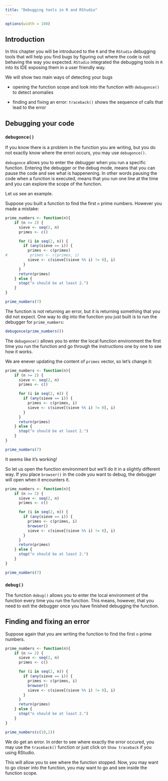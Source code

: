 ```yaml
---
title: "Debugging tools in R and RStudio"
---
```



```r
options(width = 108)
```


## Introduction

In this chapter you will be introduced to the `R` and the `RStudio` debugging tools that will help you find bugs by figuring out where the code is not behaving the way you expected. `RStudio` integrated the debugging tools in `R` into its IDE exposing them in a user friendly way. 

We will show two main ways of detecting your bugs

* opening the function scope and look into the function with `debugonce()` to detect anomalies

* finding and fixing an error: `traceback()` shows the sequence of calls that lead to the error


## Debugging your code

### `debugonce()`

If you know there is a problem in the function you are writing, but you do not exactly know where the errori occurs, you may use  `debugonce()`.

`debugonce` allows you to enter the debugger when you run a specific function. Entering the debugger or the debug mode, means that you can pause the code and see what is happenening. In other words pausing the code when a function is executed, means that you run one line at the time and you can explore the scope of the function.

Let us see an example.

Suppose you built a function to find the first `n` prime numbers. However you made a mistake:

```r
prime_numbers <- function(n){
    if (n >= 2) {
      sieve <- seq(2, n)
      primes <- c()

      for (i in seq(2, n)) {
        if (any(sieve == i)) {
          primes <- c(primes)
#          primes <- c(primes, i)
          sieve <- c(sieve[(sieve %% i) != 0], i)
        }
      }
      return(primes)
    } else {
      stop("n should be at least 2.")
    }
}

prime_numbers(7)

```

The function is not returning an error, but it is returning something that you did not expect. One way to dig into the function you just built is to run the debugger for `prime_numbers`:

```r
debugonce(prime_numbers())
```

The `debugonce()` allows you to enter the local function environment the first time you run the function and go through the instructions one by one to see how it works.

We are enever updating the content of `primes` vector, so let's change it:

```r
prime_numbers <- function(n){
    if (n >= 2) {
      sieve <- seq(2, n)
      primes <- c()

      for (i in seq(2, n)) {
        if (any(sieve == i)) {
          primes <- c(primes, i)
          sieve <- c(sieve[(sieve %% i) != 0], i)
        }
      }
      return(primes)
    } else {
      stop("n should be at least 2.")
    }
}

prime_numbers(7)

```

It seems like it's working!

So let us open the function environment but we'll do it in a slightly different way. If you place `browser()` in the code you want to debug, the debugger will open when it encounters it.

```r

prime_numbers <- function(n){
    if (n >= 2) {
      sieve <- seq(2, n)
      primes <- c()

      for (i in seq(2, n)) {
        if (any(sieve == i)) {
          primes <- c(primes, i)
          browser()
          sieve <- c(sieve[(sieve %% i) != 0], i)
        }
      }
      return(primes)
    } else {
      stop("n should be at least 2.")
    }
}

prime_numbers(7)

```


### `debug()`

The function `debug()` allows you to enter the local environment of the function every time you run the function. This means, however, that you need to exit the debugger once you have finished debugging the function.


## Finding and fixing an error

Suppose again that you are writing the function to find the first `n` prime numbers.


```r

prime_numbers <- function(n){
    if (n >= 2) {
      sieve <- seq(2, n)
      primes <- c()

      for (i in seq(2, n)) {
        if (any(sieve == i)) {
          primes <- c(primes, i)
          browser()
          sieve <- c(sieve[(sieve %% i) != 0], i)
        }
      }
      return(primes)
    } else {
      stop("n should be at least 2.")
    }
}

prime_numbers(c(10,1))

```

We do get an error. In order to see where exactly the error occured, you may use the `traceback()` function or just click on `Show traceback` if you using RStudio.

This will allow you to see where the function stopped. Now, you may want to go closer into the function, you may want to go and see inside the function scope.

